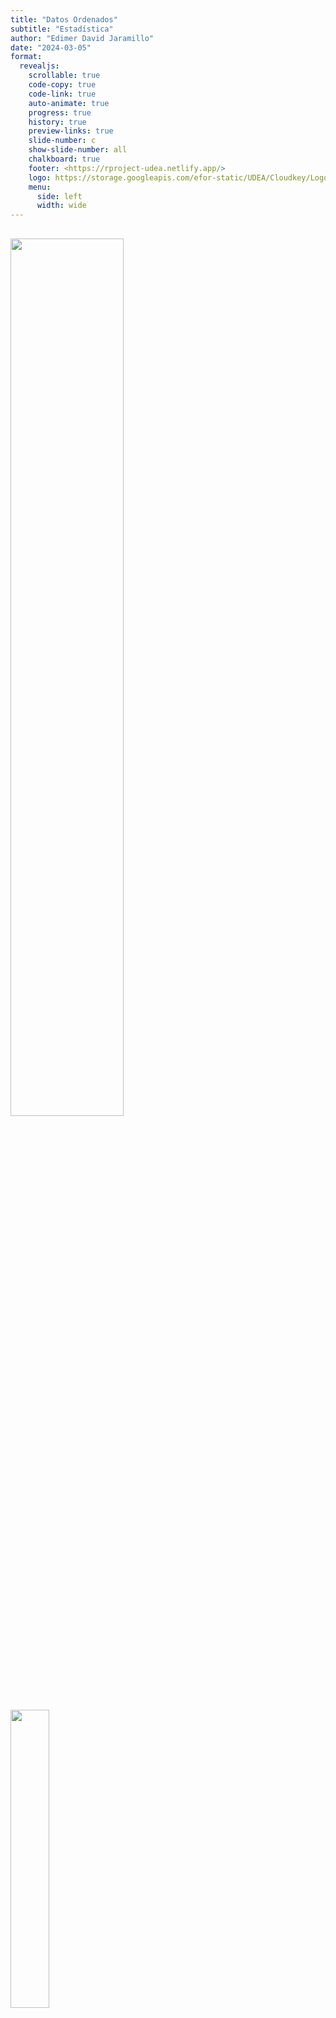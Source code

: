 ```yaml
---
title: "Datos Ordenados"
subtitle: "Estadística"
author: "Edimer David Jaramillo"
date: "2024-03-05"
format:
  revealjs:
    scrollable: true
    code-copy: true
    code-link: true
    auto-animate: true
    progress: true
    history: true
    preview-links: true
    slide-number: c
    show-slide-number: all
    chalkboard: true
    footer: <https://rproject-udea.netlify.app/>
    logo: https://storage.googleapis.com/efor-static/UDEA/Cloudkey/Logohorizontal.png
    menu:
      side: left
      width: wide
---
```


## 

::: rows
::: {.row height="30%"}
![](https://bookdown.org/paradinas_iosu/CursoR/images/procesar_datos.png){fig-align="center" width=60%}

:::
::: {.row height="70%"}
![](images/02-tidy-animado.png){fig-align="center" width=35%}
:::
:::



::: footer
Fuente de imagen: [*Tidy data for efficiency, reproducibility, and collaboration*](https://openscapes.org/blog/2020-10-12-tidy-data/)
:::

## *Tidy Data*

::: columns
::: {.column width="60%"}
![](images/01-paper-tidy.png)
:::

::: {.column width="40%"}

<br>
<br>
<br>

![](https://www.rstudio.com/resources/rstudioglobal-2021/maintaining-the-house-the-tidyverse-built/thumbnail_hu198674cced4c35ea8b5390db4aafe090_435862_1000x0_resize_q75_box.jpg)

:::

:::

::: footer
Artículo: [*Tidy Data*](https://vita.had.co.nz/papers/tidy-data.pdf)
::: 


## ⚠️🤔

![](https://openscapes.org/img/blog/tidydata/tidydata_2.jpg){fig-align="center" width="90%"}

::: footer
Fuente de imagen: [*Tidy data for efficiency, reproducibility, and collaboration*](https://openscapes.org/blog/2020-10-12-tidy-data/)
:::

## Principios del *Tidy Data*

::: incremental

- Cada variable es una columna 
- Cada fila es una observación
- Cada celda es un valor

:::

![](images/03-datos-ordenados.png){fig-align="center" width="90%"}

::: footer
Fuente de imagen: [*R for Data Science (2e) - Chapter 5*](https://r4ds.hadley.nz/data-tidy.html)
::: 

## Ejemplo 1: *pivotear tablas*

![](https://r4ds.hadley.nz/diagrams/tidy-data/variables.png){fig-align="center" width="50%"}

::: incremental

- [Costos Fedearroz](https://fedearroz.com.co/es/fondo-nacional-del-arroz/investigaciones-economicas/estadisticas-arroceras/costos/)
- [Producción en toneladas de cultivos de hortalizas en el Valle del Cauca](https://www.datos.gov.co/Agricultura-y-Desarrollo-Rural/PRODUCCI-N-EN-TONELADAS-DE-CULTIVOS-DE-HORTALIZAS-/6bym-ygip/about_data)

:::

::: footer
Fuente de imagen: [*R for Data Science (2e) - Chapter 5*](https://r4ds.hadley.nz/data-tidy.html)
::: 

## Ejemplo 2: variables en los nombres de las columnas

::: columns
::: {.column width="50%"}
![](https://r4ds.hadley.nz/diagrams/tidy-data/multiple-names.png){fig-align="center" width="90%"}
:::
::: {.column width="50%"}
![](https://r4ds.hadley.nz/diagrams/tidy-data/names-and-values.png){fig-align="center" width="90%"}
:::
:::

::: incremental

- [Inventario de Ganado Bovino - Boyacá](https://www.datos.gov.co/Agricultura-y-Desarrollo-Rural/Inventario-de-Ganado-Bovino-DEPARTAMENTO-DE-BOYAC-/4wtf-sdh2/about_data)
- [Inventario Poblacional Del Ganado Bovino Valle del Cauca](https://www.datos.gov.co/Agricultura-y-Desarrollo-Rural/Inventario-Poblacional-Del-Ganado-Bovino-Valle-del/65mn-ybz5/about_data)
- [Inventario anual de Bovinos en Antioquia desde 2000](https://www.datos.gov.co/Agricultura-y-Desarrollo-Rural/Inventario-anual-de-Bovinos-en-Antioquia-desde-200/fy9z-8zxt/about_data)

:::

::: footer
Fuente de imagen: [*R for Data Science (2e) - Chapter 5*](https://r4ds.hadley.nz/data-tidy.html)
:::

## Ejemplo 3: múltiples tablas para una misma unidad experimental

![](https://blog.conholdate.com/total/combine-multiple-excel-files-into-one-using-java/images/combine-multiple-excel-files-into-one-using-java.jpg#center){fig-align="center" width="60%"}

::: incremental

- Raíces Bulbos y Tubérculos en el departamento del Valle del Cauca:
  -  [Superficie Sembrada](https://www.datos.gov.co/Agricultura-y-Desarrollo-Rural/Superficie-Sembrada-con-Ra-ces-Bulbos-y-Tub-rculos/h7vs-gf6t/about_data)
  - [Superficie Cosechada](https://www.datos.gov.co/Agricultura-y-Desarrollo-Rural/Superficie-Cosechada-con-Ra-ces-Bulbos-y-Tub-rculo/2uev-8vbt/about_data)
  - [Producción en Toneladas](https://www.datos.gov.co/Agricultura-y-Desarrollo-Rural/Producci-n-en-Toneladas-por-Hect-reas-de-Ra-ces-Bu/hg7h-itmt/about_data)
  - [Rendimiento en toneladas por hectárea](https://www.datos.gov.co/Agricultura-y-Desarrollo-Rural/Rendimiento-en-toneladas-por-hect-reas-en-Cultivos/239z-ikj9/about_data)

:::

::: footer
Fuente de imagen: [*Merge Multiple Excel Files into One using REST API in Node.js*](https://blog.groupdocs.cloud/merger/merge-multiple-excel-files-into-one-using-rest-api-in-node-js/)
:::

## En conclusión...

![](https://openscapes.org/img/blog/tidydata/tidydata_7.jpg){fig-align="center" width="85%"}


## Biblioteca [`tidyr`](https://tidyr.tidyverse.org/)

![](https://tidyr.tidyverse.org/logo.png){fig-align="center" width="50%"}

## 
 
<center>
🤝🙂🤝
</center>

<br>

![](images/gracias.gif){fig-align="center"}